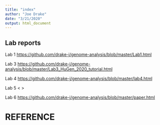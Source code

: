 ```yaml
---
title: "index"
author: "Joe Drake"
date: "3/21/2020"
output: html_document
---
```


## Lab reports

Lab 1
<https://github.com/drake-j/genome-analysis/blob/master/Lab1.html>

Lab 3
<https://github.com/drake-j/genome-analysis/blob/master/Lab3_HuGen_2020_tutorial.html>

Lab 4
<https://github.com/drake-j/genome-analysis/blob/master/lab4.html>

Lab 5
< >

Lab 6
<https://github.com/drake-j/genome-analysis/blob/master/paper.html>


# REFERENCE
